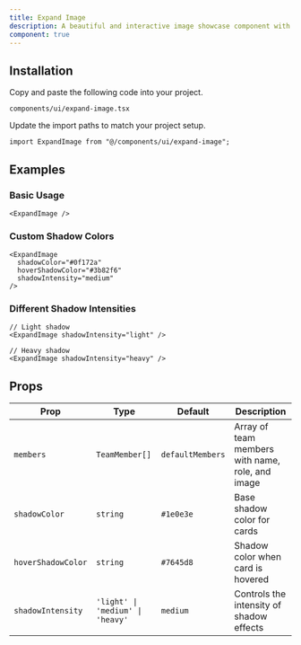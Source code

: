 ```yaml
---
title: Expand Image
description: A beautiful and interactive image showcase component with smooth hover animations and text overlay effects.
component: true
---
```


<ComponentPreview name="expand-image-demo" />

## Installation

<Steps>

<Step>Copy and paste the following code into your project.</Step>

`components/ui/expand-image.tsx`

<ComponentSource name="expand-image" />

<Step>Update the import paths to match your project setup.</Step>

```tsx
import ExpandImage from "@/components/ui/expand-image";
```

</Steps>

## Examples

### Basic Usage

```tsx
<ExpandImage />
```

### Custom Shadow Colors

```tsx
<ExpandImage
  shadowColor="#0f172a"
  hoverShadowColor="#3b82f6"
  shadowIntensity="medium"
/>
```

### Different Shadow Intensities

```tsx
// Light shadow
<ExpandImage shadowIntensity="light" />

// Heavy shadow
<ExpandImage shadowIntensity="heavy" />
```

## Props

| Prop               | Type                             | Default          | Description                                      |
| ------------------ | -------------------------------- | ---------------- | ------------------------------------------------ |
| `members`          | `TeamMember[]`                   | `defaultMembers` | Array of team members with name, role, and image |
| `shadowColor`      | `string`                         | `#1e0e3e`        | Base shadow color for cards                      |
| `hoverShadowColor` | `string`                         | `#7645d8`        | Shadow color when card is hovered                |
| `shadowIntensity`  | `'light' \| 'medium' \| 'heavy'` | `medium`         | Controls the intensity of shadow effects         |
